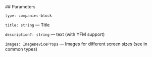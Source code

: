 

<Meta of={CompaniesStories} />
<StoryTemplate>
## Parameters

`type: companies-block`

`title: string` — Title

`description?: string` — text (with YFM support)

`images: ImageDeviceProps` — Images for different screen sizes (see in common types)
</StoryTemplate>

